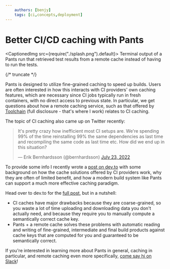 ```yaml
---
    authors: [benjy]
    tags: [ci,concepts,deployment]
---
```


# Better CI/CD caching with Pants

<CaptionedImg src={require("./splash.png").default}>
  Terminal output of a Pants run that retrieved test results from a remote cache
  instead of having to run the tests.
</CaptionedImg>

{/* truncate */}

Pants is designed to utilize fine-grained caching to speed up builds. Users are often interested in how this interacts with CI providers' own caching features, which are necessary since CI jobs typically run in fresh containers, with no direct access to previous state. In particular, we get questions about how a remote caching service, such as that offered by [Toolchain](https://toolchain.com/) (full disclosure - that's where I work) relates to CI caching.

The topic of CI caching also came up on Twitter recently:

> It's pretty crazy how inefficient most CI setups are. We're spending 99% of the time reinstalling 99% the same dependencies as last time and recompiling the same code as last time etc. How did we end up in this situation?
>
> — Erik Bernhardsson (@bernhardsson) [July 23, 2022](https://twitter.com/bernhardsson/status/1550659837981343744?ref_src=twsrc%5Etfw)

To provide some info I recently wrote a [post on dev.to](https://dev.to/benjyw/better-cicd-caching-with-new-gen-build-systems-3aem) with some background on how the cache solutions offered by CI providers work, why they are often of limited benefit, and how a modern build system like Pants can support a much more effective caching paradigm.

Head over to dev.to for the [full post](https://dev.to/benjyw/better-cicd-caching-with-new-gen-build-systems-3aem), but in a nutshell:

- CI caches have major drawbacks because they are coarse-grained, so you waste a lot of time uploading and downloading data you don't actually need, and because they require you to manually compute a semantically correct cache key.
- Pants + a remote cache solves these problems with automatic reading and writing of fine-grained, intermediate and final build products against cache keys that are computed for you and guaranteed to be semantically correct.

If you're interested in learning more about Pants in general, caching in particular, and remote caching even more specifically, [come say hi on Slack](https://www.pantsbuild.org/docs/getting-help)!
